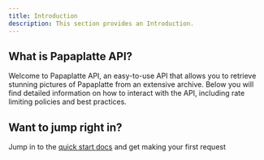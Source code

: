 ```yaml
---
title: Introduction
description: This section provides an Introduction.
---
```


## What is Papaplatte API?

Welcome to Papaplatte API, an easy-to-use API that allows you to retrieve stunning pictures of Papaplatte from an extensive archive. Below you will find detailed information on how to interact with the API, including rate limiting policies and best practices.

## Want to jump right in?

Jump in to the [quick start docs](quick-start-guide) and get making your first request